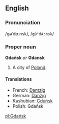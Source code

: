 {{wikipedia}}
==English==
===Pronunciation===
/ɡəˈdɑːnsk/, /<tt>g@"dA:nsk</tt>/
===Proper noun===
'''Gdańsk''' ''or'' '''Gdansk'''

#A city of [[Poland]].

====Translations====
*French: [[Dantzig]]
*German: [[Danzig]]
*Kashubian: [[Gduńsk]]
*Polish: Gdańsk

[[pl:Gdańsk]]